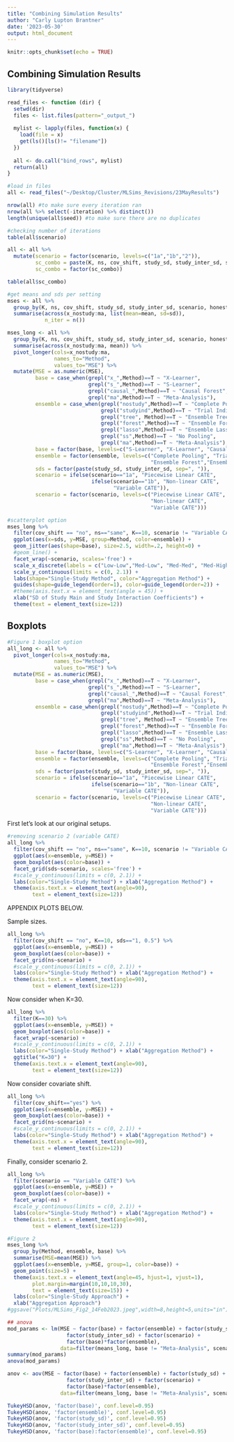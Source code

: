 ```yaml
---
title: "Combining Simulation Results"
author: "Carly Lupton Brantner"
date: '2023-05-30'
output: html_document
---
```


```r
knitr::opts_chunk$set(echo = TRUE)
```

## Combining Simulation Results

```r
library(tidyverse)

read_files <- function (dir) {
  setwd(dir)
  files <- list.files(pattern="_output_")
  
  mylist <- lapply(files, function(x) {
    load(file = x)
    get(ls()[ls()!= "filename"])
  })
  
  all <- do.call("bind_rows", mylist)
  return(all)
}

#load in files
all <- read_files("~/Desktop/Cluster/MLSims_Revisions/23MayResults")

nrow(all) #to make sure every iteration ran
nrow(all %>% select(-iteration) %>% distinct()) 
length(unique(all$seed)) #to make sure there are no duplicates

#checking number of iterations
table(all$scenario)

all <- all %>%
  mutate(scenario = factor(scenario, levels=c("1a","1b","2")),
         sc_combo = paste(K, ns, cov_shift, study_sd, study_inter_sd, scenario, sep="_"),
         sc_combo = factor(sc_combo))

table(all$sc_combo)
```

```r
#get means and sds per setting
mses <- all %>%
  group_by(K, ns, cov_shift, study_sd, study_inter_sd, scenario, honesty, sc_combo) %>%
  summarise(across(x_nostudy:ma, list(mean=mean, sd=sd)),
            n_iter = n())

mses_long <- all %>%
  group_by(K, ns, cov_shift, study_sd, study_inter_sd, scenario, honesty, sc_combo) %>%
  summarise(across(x_nostudy:ma, mean)) %>%
  pivot_longer(cols=x_nostudy:ma,
               names_to="Method",
               values_to="MSE") %>%
  mutate(MSE = as.numeric(MSE),
         base = case_when(grepl("x_",Method)==T ~ "X-Learner",
                          grepl("s_",Method)==T ~ "S-Learner",
                          grepl("causal_",Method)==T ~ "Causal Forest",
                          grepl("ma",Method)==T ~ "Meta-Analysis"),
         ensemble = case_when(grepl("nostudy",Method)==T ~ "Complete Pooling",
                              grepl("studyind",Method)==T ~ "Trial Indicator",
                              grepl("tree", Method)==T ~ "Ensemble Tree",
                              grepl("forest",Method)==T ~ "Ensemble Forest",
                              grepl("lasso",Method)==T ~ "Ensemble Lasso",
                              grepl("ss",Method)==T ~ "No Pooling",
                              grepl("ma",Method)==T ~ "Meta-Analysis"),
         base = factor(base, levels=c("S-Learner", "X-Learner", "Causal Forest", "Meta-Analysis")), 
         ensemble = factor(ensemble, levels=c("Complete Pooling", "Trial Indicator", "Ensemble Tree",
                                              "Ensemble Forest","Ensemble Lasso", "Meta-Analysis", "No Pooling")),
         sds = factor(paste(study_sd, study_inter_sd, sep=", ")),
         scenario = ifelse(scenario=="1a", "Piecewise Linear CATE",
                           ifelse(scenario=="1b", "Non-linear CATE",
                                  "Variable CATE")),
         scenario = factor(scenario, levels=c("Piecewise Linear CATE",
                                              "Non-linear CATE",
                                              "Variable CATE")))

#scatterplot option
mses_long %>%
  filter(cov_shift == "no", ns=="same", K==10, scenario != "Variable CATE") %>%
  ggplot(aes(x=sds, y=MSE, group=Method, color=ensemble)) +
  geom_jitter(aes(shape=base), size=2.5, width=.2, height=0) +
  #geom_line() +
  facet_wrap(~scenario, scales='free') +
  scale_x_discrete(labels = c("Low-Low","Med-Low", "Med-Med", "Med-High","High-High")) +
  scale_y_continuous(limits = c(0, 2.1)) +
  labs(shape="Single-Study Method", color="Aggregation Method") +
  guides(shape=guide_legend(order=1), color=guide_legend(order=2)) +
  #theme(axis.text.x = element_text(angle = 45)) +
  xlab("SD of Study Main and Study Interaction Coefficients") +
  theme(text = element_text(size=12))
```

## Boxplots

```r
#Figure 1 boxplot option
all_long <- all %>%
  pivot_longer(cols=x_nostudy:ma,
               names_to="Method",
               values_to="MSE") %>%
  mutate(MSE = as.numeric(MSE),
         base = case_when(grepl("x_",Method)==T ~ "X-Learner",
                          grepl("s_",Method)==T ~ "S-Learner",
                          grepl("causal_",Method)==T ~ "Causal Forest",
                          grepl("ma",Method)==T ~ "Meta-Analysis"),
         ensemble = case_when(grepl("nostudy",Method)==T ~ "Complete Pooling",
                              grepl("studyind",Method)==T ~ "Trial Indicator",
                              grepl("tree", Method)==T ~ "Ensemble Tree",
                              grepl("forest",Method)==T ~ "Ensemble Forest",
                              grepl("lasso",Method)==T ~ "Ensemble Lasso",
                              grepl("ss",Method)==T ~ "No Pooling",
                              grepl("ma",Method)==T ~ "Meta-Analysis"),
         base = factor(base, levels=c("S-Learner", "X-Learner", "Causal Forest", "Meta-Analysis")), 
         ensemble = factor(ensemble, levels=c("Complete Pooling", "Trial Indicator", "Ensemble Tree",
                                              "Ensemble Forest","Ensemble Lasso", "Meta-Analysis", "No Pooling")),
         sds = factor(paste(study_sd, study_inter_sd, sep=", ")),
         scenario = ifelse(scenario=="1a", "Piecewise Linear CATE",
                           ifelse(scenario=="1b", "Non-linear CATE",
                                  "Variable CATE")),
         scenario = factor(scenario, levels=c("Piecewise Linear CATE",
                                              "Non-linear CATE",
                                              "Variable CATE")))
```

First let's look at our original setups.

```r
#removing scenario 2 (variable CATE)
all_long %>%
  filter(cov_shift == "no", ns=="same", K==10, scenario != "Variable CATE") %>%
  ggplot(aes(x=ensemble, y=MSE)) +
  geom_boxplot(aes(color=base)) +
  facet_grid(sds~scenario, scales='free') +
  #scale_y_continuous(limits = c(0, 2.1)) +
  labs(color="Single-Study Method") + xlab("Aggregation Method") +
  theme(axis.text.x = element_text(angle=90),
        text = element_text(size=12))
```

APPENDIX PLOTS BELOW.

Sample sizes.

```r
all_long %>%
  filter(cov_shift == "no", K==10, sds=="1, 0.5") %>%
  ggplot(aes(x=ensemble, y=MSE)) +
  geom_boxplot(aes(color=base)) +
  facet_grid(ns~scenario) +
  #scale_y_continuous(limits = c(0, 2.1)) +
  labs(color="Single-Study Method") + xlab("Aggregation Method") +
  theme(axis.text.x = element_text(angle=90),
        text = element_text(size=12))
```

Now consider when K=30.

```r
all_long %>%
  filter(K==30) %>%
  ggplot(aes(x=ensemble, y=MSE)) +
  geom_boxplot(aes(color=base)) +
  facet_wrap(~scenario) +
  #scale_y_continuous(limits = c(0, 2.1)) +
  labs(color="Single-Study Method") + xlab("Aggregation Method") +
  ggtitle("K=30") +
  theme(axis.text.x = element_text(angle=90),
        text = element_text(size=12))
```

Now consider covariate shift.

```r
all_long %>%
  filter(cov_shift=="yes") %>%
  ggplot(aes(x=ensemble, y=MSE)) +
  geom_boxplot(aes(color=base)) +
  facet_grid(ns~scenario) +
  #scale_y_continuous(limits = c(0, 2.1)) +
  labs(color="Single-Study Method") + xlab("Aggregation Method") +
  theme(axis.text.x = element_text(angle=90),
        text = element_text(size=12))
```

Finally, consider scenario 2.

```r
all_long %>%
  filter(scenario == "Variable CATE") %>%
  ggplot(aes(x=ensemble, y=MSE)) +
  geom_boxplot(aes(color=base)) +
  facet_wrap(~ns) +
  #scale_y_continuous(limits = c(0, 2.1)) +
  labs(color="Single-Study Method") + xlab("Aggregation Method") +
  theme(axis.text.x = element_text(angle=90),
        text = element_text(size=12))
```


```r
#Figure 2
mses_long %>%
  group_by(Method, ensemble, base) %>%
  summarise(MSE=mean(MSE)) %>%
  ggplot(aes(x=ensemble, y=MSE, group=1, color=base)) +
  geom_point(size=5) +
  theme(axis.text.x = element_text(angle=45, hjust=1, vjust=1),
        plot.margin=margin(10,10,10,30),
        text = element_text(size=15)) +
  labs(color="Single-Study Approach") +
  xlab("Aggregation Approach")
#ggsave("Plots/MLSims_Fig2_14Feb2023.jpeg",width=8,height=5,units="in")
```

```r
## anova
mod_params <- lm(MSE ~ factor(base) + factor(ensemble) + factor(study_sd) + 
                   factor(study_inter_sd) + factor(scenario) +
                   factor(base)*factor(ensemble), 
                 data=filter(means_long, base != "Meta-Analysis", scenario != "Variable CATE"))
summary(mod_params)
anova(mod_params)

anov <- aov(MSE ~ factor(base) + factor(ensemble) + factor(study_sd) + 
                   factor(study_inter_sd) + factor(scenario) +
                   factor(base)*factor(ensemble), 
                 data=filter(means_long, base != "Meta-Analysis", scenario != "Variable CATE"))

TukeyHSD(anov, 'factor(base)', conf.level=0.95)
TukeyHSD(anov, 'factor(ensemble)', conf.level=0.95)
TukeyHSD(anov, 'factor(study_sd)', conf.level=0.95)
TukeyHSD(anov, 'factor(study_inter_sd)', conf.level=0.95)
TukeyHSD(anov, 'factor(base):factor(ensemble)', conf.level=0.95)
```



